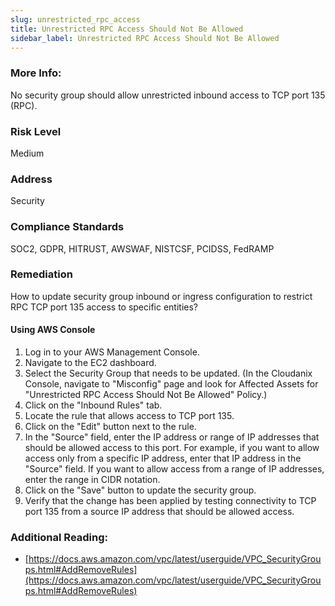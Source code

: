 ```yaml
---
slug: unrestricted_rpc_access
title: Unrestricted RPC Access Should Not Be Allowed
sidebar_label: Unrestricted RPC Access Should Not Be Allowed
---
```


### More Info:

No security group should allow unrestricted inbound access to TCP port 135 (RPC).

### Risk Level

Medium

### Address

Security

### Compliance Standards

SOC2, GDPR, HITRUST, AWSWAF, NISTCSF, PCIDSS, FedRAMP

### Remediation

How to update security group inbound or ingress configuration to restrict RPC TCP port 135 access to specific entities?

#### Using AWS Console

1. Log in to your AWS Management Console.
2. Navigate to the EC2 dashboard.
3. Select the Security Group that needs to be updated.
    (In the Cloudanix Console, navigate to "Misconfig" page and look for Affected Assets for "Unrestricted RPC Access Should Not Be Allowed" Policy.)
4. Click on the "Inbound Rules" tab.
5. Locate the rule that allows access to TCP port 135.
6. Click on the "Edit" button next to the rule.
7. In the "Source" field, enter the IP address or range of IP addresses that should be allowed access to this port. For example, if you want to allow access only from a specific IP address, enter that IP address in the "Source" field. If you want to allow access from a range of IP addresses, enter the range in CIDR notation.
8. Click on the "Save" button to update the security group.
9. Verify that the change has been applied by testing connectivity to TCP port 135 from a source IP address that should be allowed access.

### Additional Reading:

- [https://docs.aws.amazon.com/vpc/latest/userguide/VPC_SecurityGroups.html#AddRemoveRules](https://docs.aws.amazon.com/vpc/latest/userguide/VPC_SecurityGroups.html#AddRemoveRules) 

